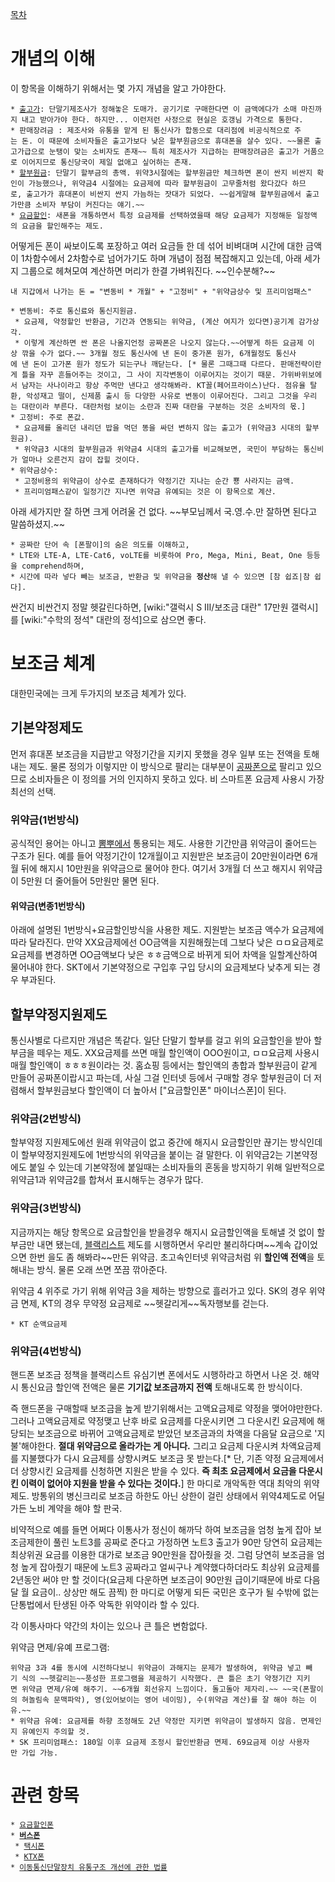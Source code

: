 [[목차]]
= 개념의 이해 =
이 항목을 이해하기 위해서는 몇 가지 개념을 알고 가야한다.

 * [[출고가]]: 단말기제조사가 정해놓은 도매가. 공기기로 구매한다면 이 금액에다가 소매 마진까지 내고 받아가야 한다. 하지만... 이런저런 사정으로 현실은 호갱님 가격으로 통한다.
 * 판매장려금 : 제조사와 유통을 맡게 된 통신사가 합동으로 대리점에 비공식적으로 주는 돈. 이 때문에 소비자들은 출고가보다 낮은 할부원금으로 휴대폰을 살수 있다. ~~물론 출고가급으로 눈탱이 맞는 소비자도 존재~~ 특히 제조사가 지급하는 판매장려금은 출고가 거품으로 이어지므로 통신당국이 제일 없애고 싶어하는 존재.
 * [[할부원금]]: 단말기 할부금의 총액. 위약3시절에는 할부원금만 체크하면 폰이 싼지 비싼지 확인이 가능했으나, 위약금4 시절에는 요금제에 따라 할부원금이 고무줄처럼 왔다갔다 하므로, 출고가가 휴대폰이 비싼지 싼지 가늠하는 잣대가 되었다. ~~쉽게말해 할부원금에서 출고가만큼 소비자 부담이 커진다는 얘기.~~
 * [[요금할인]]: 새폰을 개통하면서 특정 요금제를 선택하였을때 해당 요금제가 지정해둔 일정액의 요금을 할인해주는 제도.

어떻게든 폰이 싸보이도록 포장하고 여러 요금들 한 데 섞어 비벼대며 시간에 대한 금액이 1차함수에서 2차함수로 넘어가기도 하며 개념이 점점 복잡해지고 있는데, 아래 세가지 그룹으로 헤쳐모여 계산하면 머리가 한결 가벼워진다. ~~인수분해?~~
 
 내 지갑에서 나가는 돈 = "변동비 * 개월" + "고정비" + "위약금상수 및 프리미엄패스"

 * 변동비: 주로 통신료와 통신지원금. 
  * 요금제, 약정할인 반환금, 기간과 연동되는 위약금, (계산 여지가 있다면)공기계 감가상각.
  * 이렇게 계산하면 싼 폰은 나올지언정 공짜폰은 나오지 않는다.~~어떻게 하든 요금제 이상 깎을 수가 없다.~~ 3개월 정도 통신사에 낸 돈이 중가폰 원가, 6개월정도 통신사에 낸 돈이 고가폰 원가 정도가 되는구나 깨닫는다. [* 물론 그때그때 다르다. 판매전략이란게 틀을 자꾸 흔들어주는 것이고, 그 사이 지각변동이 이루어지는 것이기 때문. 가위바위보에서 남자는 사나이라고 항상 주먹만 낸다고 생각해봐라. KT꼴(페어프라이스)난다. 점유율 탈환, 악성재고 떨이, 신제품 출시 등 다양한 사유로 변동이 이루어진다. 그리고 그것을 우리는 대란이라 부른다. 대란처럼 보이는 소란과 진짜 대란을 구분하는 것은 소비자의 몫.]
 * 고정비: 주로 폰값. 
  * 요금제를 올리던 내리던 밥을 먹던 똥을 싸던 변하지 않는 출고가 (위약금3 시대의 할부원금).
  * 위약금3 시대의 할부원금과 위약금4 시대의 출고가를 비교해보면, 국민이 부담하는 통신비가 얼마나 오른건지 감이 잡힐 것이다.
 * 위약금상수: 
  * 고정비용의 위약금이 상수로 존재하다가 약정기간 지나는 순간 뿅 사라지는 금액. 
  * 프리미엄패스같이 일정기간 지나면 위약금 유예되는 것은 이 항목으로 계산.

아래 세가지만 잘 하면 크게 어려울 건 없다. ~~부모님께서 국.영.수.만 잘하면 된다고 말씀하셨지.~~ 
 * 공짜란 단어 속 [폰팔이]의 숨은 의도를 이해하고,
 * LTE와 LTE-A, LTE-Cat6, voLTE를 비롯하여 Pro, Mega, Mini, Beat, One 등등을 comprehend하며,
 * 시간에 따라 넣다 빼는 보조금, 반환금 및 위약금을 '''정산'''해 낼 수 있으면 [참 쉽죠|참 쉽다].
싼건지 비싼건지 정말 헷갈린다하면, [wiki:"갤럭시 S III/보조금 대란" 17만원 갤럭시]를 [wiki:"수학의 정석" 대란의 정석]으로 삼으면 좋다.
= 보조금 체계 =
대한민국에는 크게 두가지의 보조금 체계가 있다.
== 기본약정제도 ==
먼저 휴대폰 보조금을 지급받고 약정기간을 지키지 못했을 경우 일부 또는 전액을 토해내는 제도. 물론 정의가 이렇지만 이 방식으로 팔리는 대부분이 [[공짜폰]]으로 팔리고 있으므로 소비자들은 이 정의를 거의 인지하지 못하고 있다. 비 스마트폰 요금제 사용시 가장 최선의 선택.

=== 위약금(1번방식) ===
공식적인 용어는 아니고 [[뽐뿌]]에서 통용되는 제도. 사용한 기간만큼 위약금이 줄어드는 구조가 된다. 예를 들어 약정기간이 12개월이고 지원받은 보조금이 20만원이라면 6개월 뒤에 해지시 10만원을 위약금으로 물어야 한다. 여기서 3개월 더 쓰고 해지시 위약금이 5만원 더 줄어들어 5만원만 물면 된다.

==== 위약금(변종1번방식) ====
아래에 설명된 1번방식+요금할인방식을 사용한 제도. 지원받는 보조금 액수가 요금제에 따라 달라진다. 만약 XX요금제에선 OO금액을 지원해줬는데 그보다 낮은 ㅁㅁ요금제로 요금제를 변경하면 OO금액보다 낮은 ㅎㅎ금액으로 바뀌게 되어 차액을 일할계산하여 물어내야 한다.
SKT에서 기본약정으로 구입후 구입 당시의 요금제보다 낮추게 되는 경우 부과된다.

== 할부약정지원제도 ==
통신사별로 다르지만 개념은 똑같다. 일단 단말기 할부를 걸고 위의 요금할인을 받아 할부금을 떼우는 제도. XX요금제를 쓰면 매월 할인액이 OOO원이고, ㅁㅁ요금제 사용시 매월 할인액이 ㅎㅎㅎ원이라는 것. 홈쇼핑 등에서는 할인액의 총합과 할부원금이 같게 만들어 공짜폰이랍시고 파는데, 사실 그걸 인터넷 등에서 구매할 경우 할부원금이 더 저렴해서 할부원금보다 할인액이 더 높아서 ["요금할인폰" 마이너스폰]이 된다. 

=== 위약금(2번방식) ===
할부약정 지원제도에선 원래 위약금이 없고 중간에 해지시 요금할인만 끊기는 방식인데 이 할부약정지원제도에 1번방식의 위약금을 붙이는 걸 말한다. 이 위약금2는 기본약정에도 붙일 수 있는데 기본약정에 붙일때는 소비자들의 혼동을 방지하기 위해 일반적으로 위약금1과 위약금2를 합쳐서 표시해두는 경우가 많다.

=== 위약금(3번방식) ===
지금까지는 해당 항목으로 요금할인을 받을경우 해지시 요금할인액을 토해낼 것 없이 할부금만 내면 됐는데, [[블랙리스트]] 제도를 시행하면서 우리만 불리하다며~~계속 갑이었으면 한번 을도 좀 해봐라~~만든 위약금. 초고속인터넷 위약금처럼 위 '''할인액 전액'''을 토해내는 방식. 물론 오래 쓰면 쪼끔 깎아준다.

위약금 4 위주로 가기 위해 위약금 3을 제하는 방향으로 흘러가고 있다. SK의 경우 위약금 면제, KT의 경우 무약정 요금제로 ~~헷갈리게~~독자행보를 걷는다.
 * KT 순액요금제 


=== 위약금(4번방식) ===
핸드폰 보조금 정책을 블랙리스트 유심기변 폰에서도 시행하라고 하면서 나온 것. 해약시 통신요금 할인액 전액은 물론 '''기기값 보조금까지 전액''' 토해내도록 한 방식이다.

즉 핸드폰을 구매할때 보조금을 높게 받기위해서는 고액요금제로 약정을 맺어야만한다. 그러나 고액요금제로 약정맺고 난후 바로 요금제를 다운시키면 그 다운시킨 요금제에 해당되는 보조금으로 바뀌어 고액요금제로 받았던 보조금과의 차액을 다음달 요금으로 '지불'해야한다. '''절대 위약금으로 올라가는 게 아니다.''' 그리고 요금제 다운시켜 차액요금제를 지불했다가 다시 요금제를 상향시켜도 보조금 못 받는다.[* 단, 기존 약정 요금제에서 더 상향시킨 요금제를 신청하면 지원은 받을 수 있다. '''즉 최초 요금제에서 요금을 다운시킨 이력이 없어야 지원을 받을 수 있다는 것이다.'''] 한 마디로 개악독한 역대 최악의 위약제도. 방통위의 병신크리로 보조금 하한도 아닌 상한이 걸린 상태에서 위약4제도로 어딜가든 노비 계약을 해야 할 판국.

비약적으로 예를 들면 어쩌다 이통사가 정신이 해까닥 하여 보조금을 엄청 높게 잡아 보조금제한이 풀린 노트3를 공짜로 준다고 가정하면 노트3 출고가 90만 당연히 요금제는 최상위권 요금를 이용한 대가로 보조금 90만원을 잡아줬을 것. 그럼 당연히 보조금을 엄청 높게 잡아줬기 때문에 노트3 공짜라고 얼씨구나 계약했다하더라도 최상위 요금제를 2년동안 써야 만 할 것이다(요금제 다운하면 보조금이 90만원 급이기때문에 바로 다음 달 월 요금이.. 상상만 해도 끔찍) 한 마디로 어떻게 되든 국민은 호구가 될 수밖에 없는 단통법에서 탄생된 아주 악독한 위약이라 할 수 있다.

각 이통사마다 약간의 차이는 있으나 큰 틀은 변함없다.

위약금 면제/유예 프로그램:
 위약금 3과 4를 동시에 시전하다보니 위약금이 과해지는 문제가 발생하여, 위약금 넣고 빼기 식의 ~~헷갈리는~~풍성한 프로그램을 제공하기 시작했다. 큰 틀은 초기 약정기간 지키면 위약금 면제/유예 해주기. ~~6개월 회선유지 느낌이다. 돌고돌아 제자리.~~ ~~국(폰팔이의 혀놀림속 문맥파악), 영(있어보이는 영어 네이밍), 수(위약금 계산)를 잘 해야 하는 이유.~~
 * 위약금 유예: 요금제를 하향 조정해도 2년 약정만 지키면 위약금이 발생하지 않음. 면제인지 유예인지 주의할 것.
 * SK 프리미엄패스: 180일 이후 요금제 조정시 할인반환금 면제. 69요금제 이상 사용자만 가입 가능. 
 
= 관련 항목 =
 * [[요금할인폰]]
 * '''[[버스폰]]'''
  * [[택시폰]]
  * [[KTX폰]]
 * [[이동통신단말장치 유통구조 개선에 관한 법률]]
